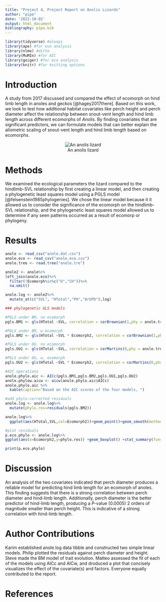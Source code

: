 ```yaml
---
title: "Project 4, Project Report on Anolis Lizards"
author: "pipe"
date: '2022-10-02'
output: html_document
bibliography: pipe.bib
---
```

```r
library(tidyverse) #always
library(ape) #for evo analysis
library(nlme) #ditto
library(MuMIn) #for AIC
library(geiger) #for eco analysis
library(knitr) #for knitting options
```


# Introduction
A study from 2017 discussed and compared the effect of ecomorph on hind limb length in anoles and geckos [@hagey2017there]. Based on this work, we look to test how additional habitat covariates like perch height and perch diameter affect the relationship between snout-vent length and hind limb length across different ecomorphs of *Anolis*. By finding covariates that are significant predictors, we can formulate models that can better explain the allometric scaling of snout-vent length and hind limb length based on ecomorphs.

<center>
![An anolis lizard](https://upload.wikimedia.org/wikipedia/commons/thumb/2/28/Ami_Lily_close.jpg/311px-Ami_Lily_close.jpg)
</center>


# Methods

We examined the ecological parameters the lizard compared to the hindlimb-SVL relationship by first creating a linear model, and then creating a phylogenetic least squares model using a PGLS model [@felsenstein1985phylogenies]. We chose the linear model because it it allowed us to consider the significance of the ecomorph on the hindlimb-SVL relationship, and the phylogenetic least squares model allowed us to determine if any seen patterns occurred as a result of ecomorp or phylogeny.

# Results
```r
anole <- read_csv("anole.dat.csv")
anole.eco <- read_csv("anole.eco.csv")
anole.tree <- read.tree("anole.tre")
```
```r
anole2 <- anole%>%
left_join(anole.eco)%>%
  filter(!Ecomorph%in%c("U","CH"))%>%
  na.omit()

anole.log <- anole2%>%
  mutate_at(c("SVL", "HTotal","PH","ArbPD"),log)
```
```r
### phylogenetic GLS models

#PGLS under BM, no ecomorph
pgls.BM1 <- gls(HTotal ~SVL, correlation = corBrownian(1,phy = anole.tree,form=~Species),data = anole.log, method = "ML")

#PGLS under BM, w ecomorph
pgls.BM2 <- gls(HTotal ~SVL * Ecomorph2, correlation = corBrownian(1,phy = anole.tree,form=~Species),data = anole.log, method = "ML")

#PGLS under OU, no ecomorph
pgls.OU1 <- gls(HTotal ~SVL, correlation = corMartins(0,phy = anole.tree,form=~Species),data = anole.log, method = "ML")

#PGLS under OU, w, ecomorph
pgls.OU2 <- gls(HTotal ~SVL * Ecomorph2, correlation = corMartins(0,phy = anole.tree,form=~Species),data = anole.log, method = "ML")
```
```r
#AIC operations
anole.phylo.aic <- AICc(pgls.BM1,pgls.BM2,pgls.OU1,pgls.OU2)
anole.phylow.aicw <- aicw(anole.phylo.aic$AICc)
anole.phylo.aic %>%
  kable(caption="Based on the AIC scores of the four models, ")
```

```r
#add phylo-corrected residuals
anole.log <- anole.log%>%
  mutate(phylo.res=residuals(pgls.BM2))
```

```r
anole.log%>%
  ggplot(aes(HTotal,SVL,col=Ecomorph2))+geom_point()+geom_smooth(method="lm")
```

```r
#plot residuals
p.eco.phylo <- anole.log%>%
ggplot(aes(x=Ecomorph2,y=phylo.res)) +geom_boxplot() +stat_summary(fun=mean, geom="point", size=3)

print(p.eco.phylo)
```


# Discussion

An analysis of the two covariates indicated that perch diameter produces a reliable model for predicting hind limb length for an ecomorph of anoles. This finding suggests that there is a strong correlation between perch diameter and hind-limb length. Additionally, perch diameter is the better predictor of hind-limb length, producing a P-value (0.0005) 2 orders of magnitude smaller than perch height. This is indicative of a strong correlation with hind-limb length.


# Author Contributions
Karim established anole.log data tibble and constructed two simple linear models. Philip plotted the residuals against perch diameter and height. Steve made the BM model of trait evolution. Matteo assessed the fit of each of the models using AICc and AICw, and droduced a plot that concisely visualizes the effect of the covariate(s) and factors. Everyone equally contributed to the report.

# References

